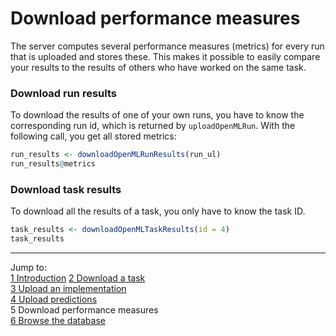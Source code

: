 Download performance measures
=============================

The server computes several performance measures (metrics) for every run that is uploaded and stores these. This makes it possible to easily compare your results to the results of others who have worked on the same task. 

### Download run results
To download the results of one of your own runs, you have to know the corresponding run id, which is returned by `uploadOpenMLRun`. With the following call, you get all stored metrics:

```r
run_results <- downloadOpenMLRunResults(run_ul)
run_results@metrics
```

### Download task results
To download all the results of a task, you only have to know the task ID. 

```r
task_results <- downloadOpenMLTaskResults(id = 4)
task_results
```

----------------------------------------------------------------------------------------------------------------------
Jump to:   
[1 Introduction](1-Introduction.md) 
[2 Download a task](2-Download-a-task.md)  
[3 Upload an implementation](3-Upload-an-implementation.md)  
[4 Upload predictions](4-Upload-predictions.md)  
5 Download performance measures  
[6 Browse the database](6-Browse-the-database.md)